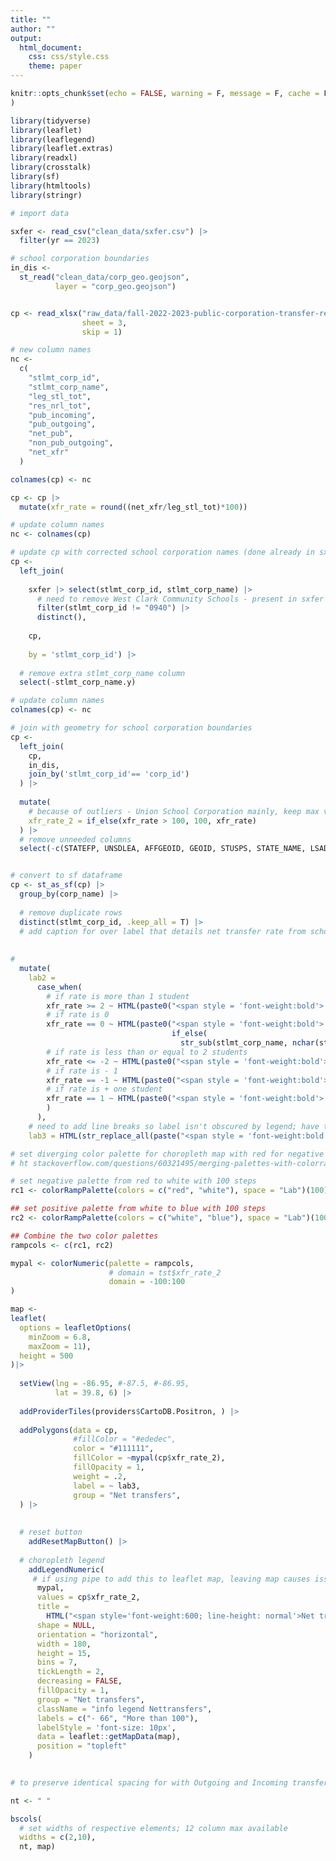 ```yaml
---
title: ""
author: ""           
output:
  html_document:
    css: css/style.css
    theme: paper
---
```


```r
knitr::opts_chunk$set(echo = FALSE, warning = F, message = F, cache = F
)
```

```r
library(tidyverse)
library(leaflet)
library(leaflegend)
library(leaflet.extras)
library(readxl)
library(crosstalk)
library(sf)
library(htmltools)
library(stringr)

```

```r
# import data

sxfer <- read_csv("clean_data/sxfer.csv") |> 
  filter(yr == 2023)

# school corporation boundaries
in_dis <-
  st_read("clean_data/corp_geo.geojson",
          layer = "corp_geo.geojson")


cp <- read_xlsx("raw_data/fall-2022-2023-public-corporation-transfer-report-v2.xlsx",
                sheet = 3,
                skip = 1) 

# new column names  
nc <- 
  c(
    "stlmt_corp_id",
    "stlmt_corp_name",
    "leg_stl_tot",
    "res_nrl_tot",
    "pub_incoming",
    "pub_outgoing",
    "net_pub",
    "non_pub_outgoing",
    "net_xfr"
  )

colnames(cp) <- nc

cp <- cp |> 
  mutate(xfr_rate = round((net_xfr/leg_stl_tot)*100)) 

# update column names
nc <- colnames(cp) 

# update cp with corrected school corporation names (done already in sxfer)
cp <- 
  left_join(
    
    sxfer |> select(stlmt_corp_id, stlmt_corp_name) |> 
      # need to remove West Clark Community Schools - present in sxfer dataframe but was replaced by Borden Henryville in Jul 2020
      filter(stlmt_corp_id != "0940") |> 
      distinct(),
    
    cp, 
    
    by = 'stlmt_corp_id') |> 
  
  # remove extra stlmt_corp_name column  
  select(-stlmt_corp_name.y)

# update column names 
colnames(cp) <- nc

# join with geometry for school corporation boundaries
cp <- 
  left_join(
    cp,
    in_dis, 
    join_by('stlmt_corp_id'== 'corp_id')
  ) |> 
  
  mutate(
    # because of outliers - Union School Corporation mainly, keep max value of xfr_rate_2 - used to determine choropleth levels - at 100 to keep values manageable and distinct     
    xfr_rate_2 = if_else(xfr_rate > 100, 100, xfr_rate)
  ) |>
  # remove unneeded columns
  select(-c(STATEFP, UNSDLEA, AFFGEOID, GEOID, STUSPS, STATE_NAME, LSAD, ALAND, AWATER))


# convert to sf dataframe
cp <- st_as_sf(cp) |> 
  group_by(corp_name) |>
  
  # remove duplicate rows
  distinct(stlmt_corp_id, .keep_all = T) |> 
  # add caption for over label that details net transfer rate from school of legal settlement for net transfers map layer
  
  
# 
  mutate(
    lab2 =
      case_when(
        # if rate is more than 1 student
        xfr_rate >= 2 ~ HTML(paste0("<span style = 'font-weight:bold'> ", stlmt_corp_name, "</span> gained ", format(abs(xfr_rate), big.mark = ","), " students for every 100 within its boundaries in 2023.")),
        # if rate is 0
        xfr_rate == 0 ~ HTML(paste0("<span style = 'font-weight:bold'> ", stlmt_corp_name,
                                    if_else(
                                      str_sub(stlmt_corp_name, nchar(stlmt_corp_name)) == "s", "'", "'s"), "</span> incoming and outgoing transfers were equal in 2023.")),
        # if rate is less than or equal to 2 students
        xfr_rate <= -2 ~ HTML(paste0("<span style = 'font-weight:bold'> ", stlmt_corp_name, "</span> lost ", format(abs(xfr_rate), big.mark = ","), " students for every 100 within its boundaries in 2023.")),
        # if rate is - 1
        xfr_rate == -1 ~ HTML(paste0("<span style = 'font-weight:bold'> ", stlmt_corp_name, "</span> lost ", format(abs(xfr_rate), big.mark = ","), " student for every 100 within its boundaries in 2023.")),
        # if rate is + one student
        xfr_rate == 1 ~ HTML(paste0("<span style = 'font-weight:bold'> ", stlmt_corp_name, "</span> gained ", format(abs(xfr_rate), big.mark = ","), " student for every 100 within its boundaries in 2023.")
        )
      ),
    # need to add line breaks so label isn't obscured by legend; have to calculate str_wrap length by first remove span style tag for school corp name, then add it back after breaks are calculated; replace \n with html compatible <br>
    lab3 = HTML(str_replace_all(paste("<span style = 'font-weight:bold'>", str_wrap(str_sub(lab2, start = 34L, end = nchar(lab2)), 30, whitespace_only = T)), "\n", "<br>")))


```




```r
# set diverging color palette for choropleth map with red for negative transfer rates and blue for positive transfer rates 
# ht stackoverflow.com/questions/60321495/merging-palettes-with-colorramppalette-and-plotting-with-leaflet

# set negative palette from red to white with 100 steps
rc1 <- colorRampPalette(colors = c("red", "white"), space = "Lab")(100)

## set positive palette from white to blue with 100 steps
rc2 <- colorRampPalette(colors = c("white", "blue"), space = "Lab")(100)

## Combine the two color palettes
rampcols <- c(rc1, rc2)

mypal <- colorNumeric(palette = rampcols, 
                      # domain = tst$xfr_rate_2
                      domain = -100:100
)
```


```r
map <- 
leaflet(
  options = leafletOptions(
    minZoom = 6.8,
    maxZoom = 11),
  height = 500
)|>
  
  setView(lng = -86.95, #-87.5, #-86.95, 
          lat = 39.8, 6) |>
  
  addProviderTiles(providers$CartoDB.Positron, ) |>
  
  addPolygons(data = cp,
              #fillColor = "#ededec",
              color = "#111111",
              fillColor = ~mypal(cp$xfr_rate_2),
              fillOpacity = 1,
              weight = .2,
              label = ~ lab3,
              group = "Net transfers",
  ) |> 
  
  
  # reset button
    addResetMapButton() |>
  
  # choropleth legend 
    addLegendNumeric(
     # if using pipe to add this to leaflet map, leaving map causes issues; if map is assigned leaflet 'map' than no issue.
      mypal,
      values = cp$xfr_rate_2,
      title =
        HTML("<span style='font-weight:600; line-height: normal'>Net transfers</span><br><span style='font-size: 9pt; font-weight:100; line-height: normal'><br>Per 100 students within legal<br> settlement<br></span>"),
      shape = NULL,
      orientation = "horizontal",
      width = 180,
      height = 15,
      bins = 7,
      tickLength = 2,
      decreasing = FALSE,
      fillOpacity = 1,
      group = "Net transfers",
      className = "info legend Nettransfers",
      labels = c("- 66", "More than 100"),
      labelStyle = 'font-size: 10px',
      data = leaflet::getMapData(map),
      position = "topleft"
    )
    
```


```r

# to preserve identical spacing for with Outgoing and Incoming transfers, need to set space where filters would be for those two maps

nt <- " "

bscols(
  # set widths of respective elements; 12 column max available
  widths = c(2,10),
  nt, map)
```

